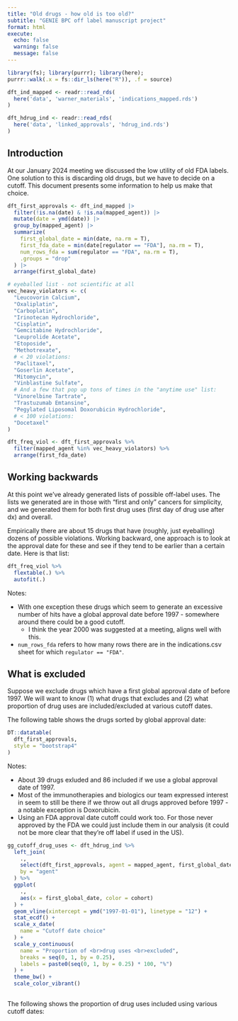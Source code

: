 ```yaml
---
title: "Old drugs - how old is too old?"
subtitle: "GENIE BPC off label manuscript project"
format: html
execute: 
  echo: false
  warning: false
  message: false
---
```


```r
library(fs); library(purrr); library(here);
purrr::walk(.x = fs::dir_ls(here("R")), .f = source)

dft_ind_mapped <- readr::read_rds(
  here('data', 'warner_materials', 'indications_mapped.rds')
)

dft_hdrug_ind <- readr::read_rds(
  here('data', 'linked_approvals', 'hdrug_ind.rds')
)
```



## Introduction   

At our January 2024 meeting we discussed the low utility of old FDA labels.  One solution to this is discarding old drugs, but we have to decide on a cutoff.  This document presents some information to help us make that choice.


```r

dft_first_approvals <- dft_ind_mapped |> 
  filter(!is.na(date) & !is.na(mapped_agent)) |> 
  mutate(date = ymd(date)) |>
  group_by(mapped_agent) |>
  summarize(
    first_global_date = min(date, na.rm = T),
    first_fda_date = min(date[regulator == "FDA"], na.rm = T),
    num_rows_fda = sum(regulator == "FDA", na.rm = T),
    .groups = "drop"
  ) |> 
  arrange(first_global_date)

# eyeballed list - not scientific at all
vec_heavy_violators <- c(
  "Leucovorin Calcium",
  "Oxaliplatin",
  "Carboplatin",
  "Irinotecan Hydrochloride",
  "Cisplatin",
  "Gemcitabine Hydrochloride",
  "Leuprolide Acetate",
  "Etoposide",
  "Methotrexate",
  # < 20 violations:
  "Paclitaxel",
  "Goserlin Acetate",
  "Mitomycin",
  "Vinblastine Sulfate",
  # And a few that pop up tons of times in the "anytime use" list:
  "Vinorelbine Tartrate",
  "Trastuzumab Emtansine",
  "Pegylated Liposomal Doxorubicin Hydrochloride",
  # < 100 violations:
  "Docetaxel"
)

dft_freq_viol <- dft_first_approvals %>%
  filter(mapped_agent %in% vec_heavy_violators) %>%
  arrange(first_fda_date)
```


## Working backwards

At this point we've already generated lists of possible off-label uses.  The lists we generated are in those with "first and only" cancers for simplicity, and we generated them for both first drug uses (first day of drug use after dx) and overall.

Empirically there are about 15 drugs that have (roughly, just eyeballing) dozens of possible violations.  Working backward, one approach is to look at the approval date for these and see if they tend to be earlier than a certain date.  Here is that list:

```r
dft_freq_viol %>%
  flextable(.) %>%
  autofit(.)
```

Notes:

- With one exception these drugs which seem to generate an excessive number of hits have a global approval date before 1997 - somewhere around there could be a good cutoff.
  - I think the year 2000 was suggested at a meeting, aligns well with this.
- `num_rows_fda` refers to how many rows there are in the indications.csv sheet for which `regulator == "FDA"`.

## What is excluded

Suppose we exclude drugs which have a first global approval date of before 1997.  We will want to know (1) what drugs that excludes and (2) what proportion of drug uses are included/excluded at various cutoff dates.

The following table shows the drugs sorted by global approval date:

```r
DT::datatable(
  dft_first_approvals,
  style = "bootstrap4"
)
```

Notes:

- About 39 drugs exluded and 86 included if we use a global approval date of 1997.
- Most of the immunotherapies and biologics our team expressed interest in seem to still be there if we throw out all drugs approved before 1997 - a notable exception is Doxorubicin.
- Using an FDA approval date cutoff could work too.  For those never approved by the FDA we could just include them in our analysis (it could not be more clear that they're off label if used in the US).



```r
gg_cutoff_drug_uses <- dft_hdrug_ind %>%
  left_join(
    .,
    select(dft_first_approvals, agent = mapped_agent, first_global_date),
    by = "agent"
  ) %>%
  ggplot(
    .,
    aes(x = first_global_date, color = cohort)
  ) + 
  geom_vline(xintercept = ymd("1997-01-01"), linetype = "12") +
  stat_ecdf() + 
  scale_x_date(
    name = "Cutoff date choice"
  ) + 
  scale_y_continuous(
    name = "Proportion of <br>drug uses <br>excluded",
    breaks = seq(0, 1, by = 0.25),
    labels = paste0(seq(0, 1, by = 0.25) * 100, "%")
  ) + 
  theme_bw() + 
  scale_color_vibrant()
    
```

The following shows the proportion of drug uses included using various cutoff dates:

```r

```





